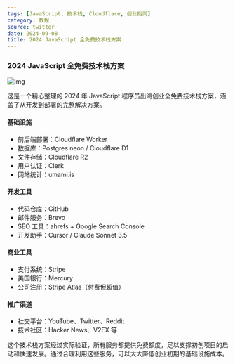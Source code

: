 ```yaml
---
tags: [JavaScript, 技术栈, Cloudflare, 创业指南]
category: 教程
source: twitter
date: 2024-09-08
title: 2024 JavaScript 全免费技术栈方案
---
```


### 2024 JavaScript 全免费技术栈方案

![img](https://img.mengpeng.tech/i/2024/12/11/67591846354f1.webp)

这是一个精心整理的 2024 年 JavaScript 程序员出海创业全免费技术栈方案，涵盖了从开发到部署的完整解决方案。

#### 基础设施
- 前后端部署：Cloudflare Worker
- 数据库：Postgres neon / Cloudflare D1
- 文件存储：Cloudflare R2
- 用户认证：Clerk
- 网站统计：umami.is

#### 开发工具
- 代码仓库：GitHub
- 邮件服务：Brevo
- SEO 工具：ahrefs + Google Search Console
- 开发助手：Cursor / Claude Sonnet 3.5

#### 商业工具
- 支付系统：Stripe
- 美国银行：Mercury
- 公司注册：Stripe Atlas（付费但超值）

#### 推广渠道
- 社交平台：YouTube、Twitter、Reddit
- 技术社区：Hacker News、V2EX 等

这个技术栈方案经过实际验证，所有服务都提供免费额度，足以支撑初创项目的启动和快速发展。通过合理利用这些服务，可以大大降低创业初期的基础设施成本。 